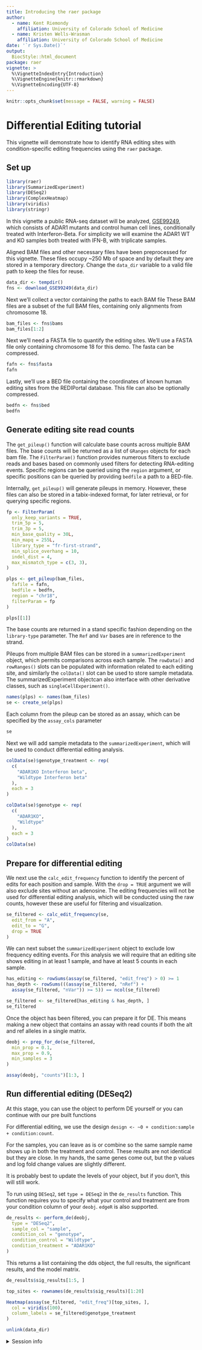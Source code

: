 ```yaml
---
title: Introducing the raer package
author: 
  - name: Kent Riemondy
    affiliation: University of Colorado School of Medicine
  - name: Kristen Wells-Wrasman
    affiliation: University of Colorado School of Medicine
date: '`r Sys.Date()`'
output:
  BiocStyle::html_document
package: raer 
vignette: >
  %\VignetteIndexEntry{Introduction}
  %\VignetteEngine{knitr::rmarkdown}
  %\VignetteEncoding{UTF-8}    
---
```


```r
knitr::opts_chunk$set(message = FALSE, warning = FALSE)
```

# Differential Editing tutorial

This vignette will demonstrate how to identify RNA editing sites with condition-specific editing frequencies using the `raer` package.

## Set up

```r
library(raer)
library(SummarizedExperiment)
library(DESeq2)
library(ComplexHeatmap)
library(viridis)
library(stringr)
```


In this vignette a public RNA-seq dataset will be analyzed,  [GSE99249](https://www.ncbi.nlm.nih.gov/geo/query/acc.cgi?acc=GSE99249), which consists of ADAR1 mutants and control human cell lines, conditionally treated with Interferon-Beta. For simplicity we will examine the ADAR1 WT and KO samples both treated with IFN-B, with triplicate samples. 

Aligned BAM files and other necessary files have been preprocessed for this vignette. These files occupy ~250 Mb of space and by default they are stored in a temporary directory. Change the `data_dir` variable to a valid file path to keep the files for reuse.

```r
data_dir <- tempdir()
fns <- download_GSE99249(data_dir)
```

Next we'll collect a vector containing the paths to each BAM file These BAM files are a subset of the full BAM files, containing only alignments from chromosome 18.

```r
bam_files <- fns$bams
bam_files[1:2]
```

Next we'll need a FASTA file to quantify the editing sites. We'll use a FASTA file only containing chromosome 18 for this demo. The fasta can be compressed. 

```r
fafn <- fns$fasta
fafn
```

Lastly, we'll use a BED file containing the coordinates of known human editing sites from the REDIPortal database. This file can also be optionally compressed.

```r
bedfn <- fns$bed
bedfn
```

## Generate editing site read counts 

The `get_pileup()` function will calculate base counts across multiple BAM files. The base counts will be returned as a list of `GRanges` objects for each bam file. The `FilterParam()` function provides numerous filters to exclude reads and bases based on commonly used filters for detecting RNA-editing events. Specific regions can be queried using the `region` argument, or specific positions can be queried by providing `bedfile` a path to a BED-file. 

Internally, `get_pileup()` will generate pileups in memory. However, these files can also be stored in a tabix-indexed format, for later retrieval, or for querying specific regions.

```r
fp <- FilterParam(
  only_keep_variants = TRUE,
  trim_5p = 5,
  trim_3p = 5,
  min_base_quality = 30L,
  min_mapq = 255L,
  library_type = "fr-first-strand",
  min_splice_overhang = 10,
  indel_dist = 4, 
  max_mismatch_type = c(3, 3), 
)

plps <- get_pileup(bam_files,
  fafile = fafn,
  bedfile = bedfn,
  region = "chr18",
  filterParam = fp
)

plps[[1]]
```

The base counts are returned in a stand specific fashion depending on the `library-type` parameter. The `Ref` and `Var` bases are in reference to the strand. 

Pileups from multiple BAM files can be stored in a `summarizedExperiment` object, which permits comparisons across each sample. The `rowData()` and `rowRanges()` slots can be populated with information related to each editing site, and similarly the `colData()` slot can be used to store sample metadata. The summarizedExperiment objectcan also interface with other derivative classes, such as `singleCellExperiment()`. 

```r
names(plps) <- names(bam_files)
se <- create_se(plps)
```

Each column from the pileup can be stored as an assay, which can be specified by the `assay_cols` parameter

```r
se
```

Next we will add sample metadata to the `summarizedExperiment`, which will be used to conduct differential editing analysis. 


```r
colData(se)$genotype_treatment <- rep(
  c(
    "ADAR1KO Interferon beta",
    "Wildtype Interferon beta"
  ),
  each = 3
)

colData(se)$genotype <- rep(
  c(
    "ADAR1KO",
    "Wildtype"
  ),
  each = 3
)
colData(se)
```

## Prepare for differential editing 

We next use the `calc_edit_frequency` function to identify the percent of edits for each position and sample. With the `drop = TRUE` argument we will also exclude sites without an adenosine. The editing frequencies will not be used for differential editing analysis, which will be conducted using the raw counts, however these are useful for filtering and visualization. 


```r
se_filtered <- calc_edit_frequency(se,
  edit_from = "A",
  edit_to = "G",
  drop = TRUE
)
```

We can next subset the `summarizedExperiment` object to exclude low frequency editing events. For this analysis we will require that an editing site shows editing in at least 1 sample, and have at least 5 counts in each sample. 

```r
has_editing <- rowSums(assay(se_filtered, "edit_freq") > 0) >= 1
has_depth <- rowSums(((assay(se_filtered, "nRef") +
  assay(se_filtered, "nVar")) >= 5)) == ncol(se_filtered)

se_filtered <- se_filtered[has_editing & has_depth, ]
se_filtered
```

Once the object has been filtered, you can prepare it for DE. This means making a new object that contains an assay with read counts if both the alt and ref alleles in a single matrix.

```r
deobj <- prep_for_de(se_filtered,
  min_prop = 0.1,
  max_prop = 0.9,
  min_samples = 3
)

assay(deobj, "counts")[1:3, ]
```

## Run differential editing (DESeq2)

At this stage, you can use the object to perform DE yourself or you can continue with our pre built functions

For differential editing, we use the design `design <- ~0 + condition:sample + condition:count`.

For the samples, you can leave as is or combine so the same sample name shows up in both the treatment and control. These results are not identical but they are close. In my hands, the same genes come out, but the p values and log fold change values are slightly different.

It is probably best to update the levels of your object, but if you don't, this will still work.

To run using `DESeq2`, set `type = DESeq2` in the `de_results` function. This function requires you to specify what your control and treatment are from your condition column of your `deobj`. `edgeR` is also supported. 

```r
de_results <- perform_de(deobj,
  type = "DESeq2",
  sample_col = "sample",
  condition_col = "genotype",
  condition_control = "Wildtype",
  condition_treatment = "ADAR1KO"
)
```

This returns a list containing the dds object, the full results, the significant results, and the model matrix. 

```r
de_results$sig_results[1:5, ]
```

```r
top_sites <- rownames(de_results$sig_results)[1:20]

Heatmap(assay(se_filtered, "edit_freq")[top_sites, ],
  col = viridis(100),
  column_labels = se_filtered$genotype_treatment
)
```

```r
unlink(data_dir)
```

<details style="margin-bottom:10px;">
<summary>
    Session info
</summary>

```r
sessionInfo()
```

</details>


